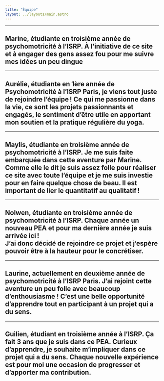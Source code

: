 ```yaml
---
title: "Équipe"
layout: ../layouts/main.astro
---
```


---

Marine, étudiante en troisième année de psychomotricité à l’ISRP. À l’initiative de ce site et à engager des gens assez fou  pour me suivre mes idées un peu dingue 
---

---

Aurélie, étudiante en 1ère année de Psychomotricité à l’ISRP Paris, je viens tout juste de rejoindre l’équipe ! Ce qui me passionne dans la vie, ce sont les projets passionnants et engagés, le sentiment d’être utile en apportant mon soutien et la pratique régulière du yoga. 
---

---
Maylis, étudiante en troisième année de psychomotricité à l’ISRP. Je me suis faite embarquée dans cette aventure par Marine. Comme elle le dit je suis assez folle pour réaliser ce site avec toute l’équipe et je me suis investie pour en faire quelque chose de beau. Il est important de lier le quantitatif au qualitatif ! 
---

---
Nolwen, étudiante en troisième année de psychomotricité à l’ISRP. Chaque année un nouveau PEA et pour ma dernière année je suis arrivée ici !  
J’ai donc décidé de rejoindre ce projet et j’espère pouvoir être à la hauteur pour le concrétiser.  
---

---
Laurine, actuellement en deuxième année de psychomotricité à l’ISRP Paris. J’ai rejoint cette aventure un peu folle avec beaucoup d’enthousiasme ! C’est une belle opportunité d’apprendre tout en participant à un projet qui a du sens. 
---

---
Guilien, étudiant en troisième année à l’ISRP. Ça fait 3 ans que je suis dans ce PEA. Curieux d’apprendre, je souhaite m’impliquer dans ce projet qui a du sens. Chaque nouvelle expérience est pour moi une occasion de progresser et d’apporter ma contribution. 
---
 
